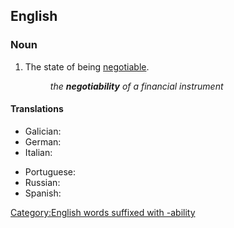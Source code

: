 ==English==

===Noun===
{{en-noun|~|negotiabilities}}

# The state of being [[negotiable]].
#: ''the '''negotiability''' of a financial instrument''

====Translations====
{{trans-top|state of being negotiable}}
* Galician: {{t+|gl|negociabilidade|f}}
* German: {{t|de|Verhandelbarkeit|f}} {{qualifier|general sense, not finance}}
* Italian: {{t+|it|negoziabilità|f}}
{{trans-mid}}
* Portuguese: {{t|pt|negociabilidade|f}}
* Russian: {{t+|ru|договороспособность|f|tr=dogovorosposobnost}}
* Spanish: {{t|es|negociabilidad|f}}
{{trans-bottom}}

[[Category:English words suffixed with -ability]]